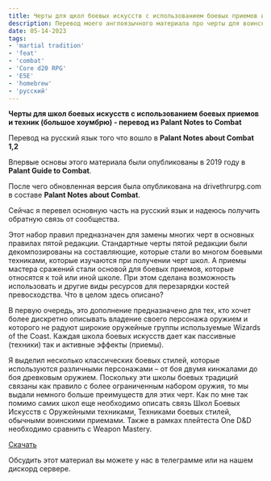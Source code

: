 ```yaml
---
title: Черты для щкол боевых искусств с использованием боевых приемов и техник
description: Перевод моего англоязычного материала про черты для воинских классов, которые эмулируют изучение определенных способов сражаться - с типичным оружием и приемами.
date: 05-14-2023
tags:
- 'martial tradition'
- 'feat'
- 'combat'
- 'Core d20 RPG'
- 'E5E'
- 'homebrew'
- 'русский'
---
```

**Черты для школ боевых искусств с использованием боевых приемов и техник (большое хоумбрю) - перевод из Palant Notes to Combat**

Перевод на русский язык того что вошло в **Palant Notes about Combat 1,2**

Впервые основы этого материала были опубликованы в 2019 году в **Palant Guide to Combat**.

После чего обновленная версия была опубликована на drivethrurpg.com в составе **Palant Notes about Combat**.

Сейчас я перевел основную часть на русский язык и надеюсь получить обратную связь от сообщества.

Этот набор правил предназначен для замены многих черт в основных правилах пятой редакции. Стандартные черты пятой редакции были декомпозированы на составляющие, которые стали во многом боевыми техниками, которые изучаются при получении черт школ. А приемы мастера сражений стали основой для боевых приемов, которые относятся к той или иной школе. При этом сделана возможность использовать и другие виды ресурсов для перезарядки костей превосходства.
Что в целом здесь описано?

В первую очередь, это дополнение предназначено для тех, кто хочет более дискретно описывать владение своего персонажа оружием и которого не радуют широкие оружейные группы используемые Wizards of the Coast.
Каждая школа боевых искусств дает как пассивные (техники) так и активные эффекты (приемы).

Я выделил несколько классических боевых стилей, которые используются различными персонажами – от боя двумя кинжалами до боя древковым оружием. Поскольку эти школы боевых традиций связаны как правило с более ограниченным набором оружия, то мы выдали немного больше преимуществ для этих черт.
Как по мне так помимо самих школ еще необходимо описать связь Школ Боевых Искусств с Оружейными техниками, Техниками боевых стилей, обычными воинскими приемами.
Также в рамках плейтеста One D&D необходимо сравнить с Weapon Mastery. 

[Скачать](/public/files/E5E_MARTIAL_TRADITIONS_SCHOOLS_TECHNIQUES_MANEUVERS_RUS_REV03_05052023.pdf)

Обсудить этот материал вы можете у нас в телеграмме или на нашем дискорд сервере.
